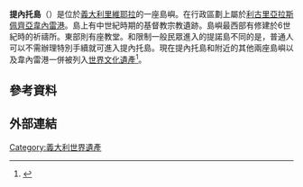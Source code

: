 
'''提內托島'''（{{lang-it|Isola del Tinetto}}）是位於[[義大利|義大利]][[義大利里維耶拉|里維耶拉]]的一座島嶼。在行政區劃上屬於[[利古里亞|利古里亞]][[拉斯佩齊亞|拉斯佩齊亞]][[韋內雷港|韋內雷港]]。島上有中世紀時期的基督教宗教遺跡。島嶼最西部有修建於6世紀時的祈禱所。東部則有座教堂。和限制一般民眾進入的提諾島不同的是，普通人可以不需辦理特別手續就可進入提內托島。現在提內托島和附近的其他兩座島嶼以及韋內雷港一併被列入[[世界文化遺產|世界文化遺產]]<ref>{{cite web|url=http://whc.unesco.org/en/list/826|title=Portovenere, Cinque Terre, and the Islands (Palmaria, Tino and Tinetto)|publisher=UNESCO|date=|accessdate=2014-11-04|archive-date=2017-07-11|archive-url=https://web.archive.org/web/20170711133433/http://whc.unesco.org/en/list/826|dead-url=no}}</ref>。

== 參考資料 ==
{{reflist}}

== 外部連結 ==
{{commonscat|Tinetto (island)}}
{{意大利世界遗产}}

[[Category:義大利世界遺產|Category:義大利世界遺產]]